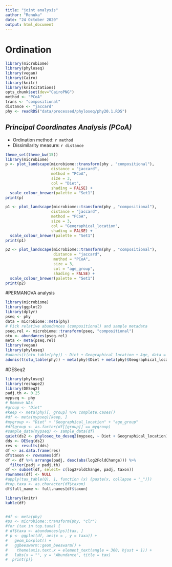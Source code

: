 ```yaml
---
title: "joint analysis"
author: "Renuka"
date: "24 October 2020"
output: html_document
---
```



# Ordination

```r
library(microbiome)
library(phyloseq)
library(vegan)
library(Cairo)
library(knitr)
library(knitcitations)
opts_chunk$set(dev="CairoPNG")
method <- "PCoA"
trans <- "compositional"
distance <- "jaccard"
phy <- readRDS("data/processed/phyloseq/phy20.1.RDS")
```

## *Principal Coordinates Analysis (PCoA)*

* Ordination method: `r method`
* Dissimilarity measure: `r distance`

```r
theme_set(theme_bw(15))
library(microbiome)
p <- plot_landscape(microbiome::transform(phy , "compositional"),
                    distance = "jaccard",
                    method = "PCoA",
                    size = 3,
                    col = "Diet",
                    shading = FALSE) +
  scale_colour_brewer(palette = "Set1")		    
print(p)

p1 <- plot_landscape(microbiome::transform(phy , "compositional"),
                    distance = "jaccard",
                    method = "PCoA",
                    size = 3,
                    col = "Geographical_location",
                    shading = FALSE) +
  scale_colour_brewer(palette = "Set1")		    
print(p1)

p2 <- plot_landscape(microbiome::transform(phy , "compositional"),
                     distance = "jaccard",
                     method = "PCoA",
                     size = 3,
                     col = "age_group",
                     shading = FALSE) +
  scale_colour_brewer(palette = "Set1")		    
print(p2)
```

#PERMANOVA analysis

```r
library(microbiome)
library(ggplot2)
library(dplyr)
pseq <- phy
data = microbiome::meta(phy)
# Pick relative abundances (compositional) and sample metadata 
pseq.rel <- microbiome::transform(pseq, "compositional")
otu <- abundances(pseq.rel)
meta <- meta(pseq.rel)
library(vegan)
library(phyloseq)
#adonis(t(otu_table(phy)) ~ Diet + Geographical_location + Age, data = meta(phy), permutations=99, method = "bray")
adonis(t(otu_table(phy)) ~ meta(phy)$Diet + meta(phy)$Geographical_location + meta(phy)$age_group, data = meta(phy), permutations=99, method = "bray")
```

#DESeq2

```r
library(phyloseq)
library(reshape2)
library(DESeq2)
padj.th <- 0.25
mypseq <- phy
# Remove NAs
#group <- "Diet"
#keep <- meta(phy)[, group] %>% complete.cases()
#df <- meta(mypseq)[keep, ]
#mygroup <- "Diet" + "Geographical_location" + "age_group"
#df$group <- as.factor(df[[group]] == mygroup)
#sample_data(mypseq) <- sample_data(df)
quiet(ds2 <- phyloseq_to_deseq2(mypseq, ~ Diet + Geographical_location))
dds <- DESeq(ds2)
res <- results(dds)
df <- as.data.frame(res)
df$taxon <- rownames(df)
df <- df %>% arrange(padj, desc(abs(log2FoldChange))) %>%
  filter(padj < padj.th) 
df <- subset(df, select= c(log2FoldChange, padj, taxon))
rownames(df) <- NULL
#apply(tax_table(Q), 1, function (x) {paste(x, collapse = "_")})
#top.taxa <- as.character(df$taxon)
df$full_name <- full.names[df$taxon]

library(knitr)
kable(df)


#df <- meta(phy)
#ps <- microbiome::transform(phy, "clr")
#for (tax in top.taxa) {
# df$taxa <- abundances(ps)[tax, ]
# p <- ggplot(df, aes(x = , y = taxa)) +
#   geom_boxplot() + 
#   ggbeeswarm::geom_beeswarm() +
#    theme(axis.text.x = element_text(angle = 360, hjust = 1)) +
#   labs(x = "", y = "Abundance", title = tax)
#  print(p)}
```
